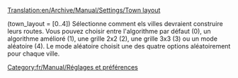 [[Translation:en/Archive/Manual/Settings/Town layout]]


(town_layout = [0..4]) 
Sélectionne comment els villes devraient construire leurs routes. Vous pouvez choisir entre l'algorithme par défaut (0), un algorithme amélioré (1), une grille 2x2 (2), une grille 3x3 (3) ou un mode aléatoire (4). Le mode aléatoire choisit une des quatre options aléatoirement pour chaque ville.

[[Category:fr/Manual/Réglages et préférences]]